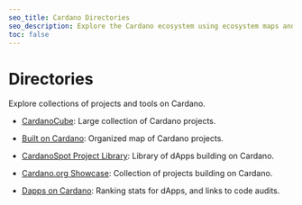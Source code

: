 ```yaml
---
seo_title: Cardano Directories
seo_description: Explore the Cardano ecosystem using ecosystem maps and discover innovative dApps and projects on Cardano. Find the right blockchain app or service.
toc: false
---
```


# Directories

Explore collections of projects and tools on Cardano.

- [CardanoCube](https://www.cardanocube.com/cardano-ecosystem-interactive-map): Large collection of Cardano projects.

- [Built on Cardano](https://builtoncardano.com/): Organized map of Cardano projects.

- [CardanoSpot Project Library](https://cardanospot.io/project-library/all)<OS url="https://github.com/emurgo" />: Library of dApps building on Cardano.

- [Cardano.org Showcase](https://developers.cardano.org/showcase/)<OS url="https://github.com/cardano-foundation" />: Collection of projects building on Cardano.

- [Dapps on Cardano](https://dappsoncardano.com/)<OS url="https://github.com/Cardano-Fans" />: Ranking stats for dApps, and links to code audits.
